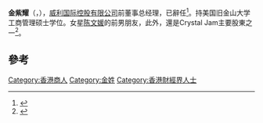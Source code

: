 {{BLPsources|time=2011-12-24T12:00:01+00:00}}
'''金紫耀'''（'''{{lang-en|Phillip King}}'''，{{bd|1973年}}），[[威利国际控股有限公司|威利国际控股有限公司]]前董事总经理，已辭任<ref>{{Cite web |url=http://finance.sina.com.hk/news/3/2/1/4143456/1.html |title=威利國際董事總經理金紫耀辭任 |access-date=2011-12-01 |archive-url=https://web.archive.org/web/20120111083640/http://finance.sina.com.hk/news/3/2/1/4143456/1.html |archive-date=2012-01-11 |dead-url=yes }}</ref>。持美国旧金山大学工商管理硕士学位。女星[[陈文媛|陈文媛]]的前男朋友，此外，還是Crystal Jam主要股東之一<ref>{{Cite web |url=http://forum3.hkgolden.com/view.aspx?type=ET&message=3404218&highlight_id=0&page=1 |title=未婚夫無野撈　BoBo嫁唔出靠自己 face |accessdate=2011-12-26 |archive-date=2019-07-01 |archive-url=https://web.archive.org/web/20190701081943/https://forum.hkgolden.com/view.aspx?type=ET&message=3404218&highlight_id=0&page=1 |dead-url=no }}</ref>。

==參考==
<references />

[[Category:香港商人|Category:香港商人]]
[[Category:金姓|Category:金姓]]
[[Category:香港財經界人士|Category:香港財經界人士]]